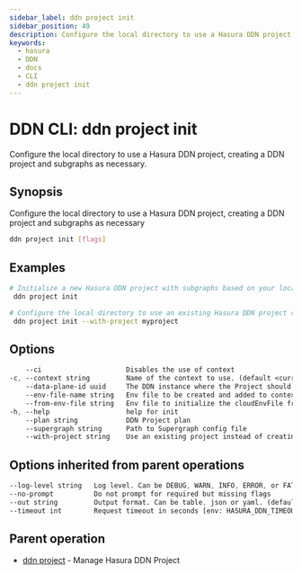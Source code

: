 ```yaml
---
sidebar_label: ddn project init
sidebar_position: 49
description: Configure the local directory to use a Hasura DDN project, creating a DDN project and subgraphs as necessary using the DDN CLI
keywords:
  - hasura
  - DDN
  - docs
  - CLI
  - ddn project init
---
```


# DDN CLI: ddn project init

Configure the local directory to use a Hasura DDN project, creating a DDN project and subgraphs as necessary.

## Synopsis

Configure the local directory to use a Hasura DDN project, creating a DDN project and subgraphs as necessary

```bash
ddn project init [flags]
```

## Examples

```bash
# Initialize a new Hasura DDN project with subgraphs based on your local directory
 ddn project init

# Configure the local directory to use an existing Hasura DDN project creating subgraphs on the DDN project as necessary
 ddn project init --with-project myproject
```

## Options

```sass
    --ci                     Disables the use of context
-c, --context string         Name of the context to use. (default <current_context>)
    --data-plane-id uuid     The DDN instance where the Project should be hosted
    --env-file-name string   Env file to be created and added to context as cloudEnvFile (default ".env.cloud")
    --from-env-file string   Env file to initialize the cloudEnvFile from
-h, --help                   help for init
    --plan string            DDN Project plan
    --supergraph string      Path to Supergraph config file
    --with-project string    Use an existing project instead of creating a new one
```

## Options inherited from parent operations

```sass
--log-level string   Log level. Can be DEBUG, WARN, INFO, ERROR, or FATAL. (default "INFO")
--no-prompt          Do not prompt for required but missing flags
--out string         Output format. Can be table, json or yaml. (default "table")
--timeout int        Request timeout in seconds [env: HASURA_DDN_TIMEOUT] (default 100)
```

## Parent operation

- [ddn project](/cli/commands/ddn_project) - Manage Hasura DDN Project
